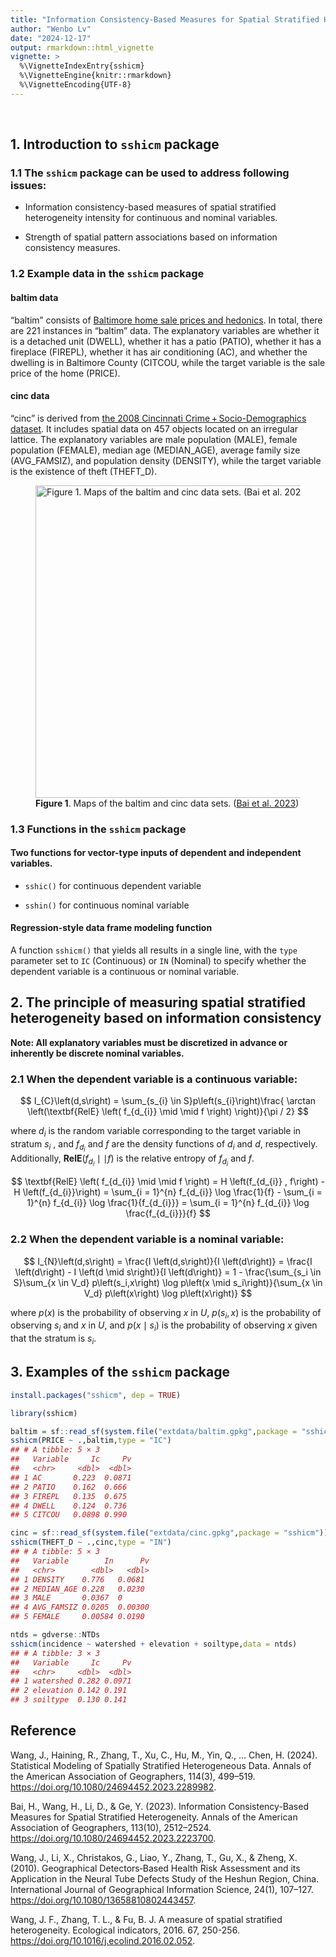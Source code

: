 ```yaml
---
title: "Information Consistency-Based Measures for Spatial Stratified Heterogeneity"
author: "Wenbo Lv"
date: "2024-12-17"
output: rmarkdown::html_vignette
vignette: >
  %\VignetteIndexEntry{sshicm}
  %\VignetteEngine{knitr::rmarkdown}
  %\VignetteEncoding{UTF-8}
---
```




&nbsp; 

## 1. Introduction to `sshicm` package

### 1.1 The `sshicm` package can be used to address following issues:

- Information consistency-based measures of spatial stratified heterogeneity intensity for continuous and nominal variables.

- Strength of spatial pattern associations based on information consistency measures.

### 1.2 Example data in the `sshicm` package

#### baltim data

"baltim" consists of [Baltimore home sale prices and hedonics][5]. In total, there are 221 instances in "baltim" data. The explanatory variables are whether it is a detached unit (DWELL), whether it has a patio (PATIO), whether it has a fireplace (FIREPL), whether it has air conditioning (AC), and whether the dwelling is in Baltimore County (CITCOU, while the target variable is the sale price of the home (PRICE).


#### cinc data

"cinc" is derived from [the 2008 Cincinnati Crime + Socio-Demographics dataset][6]. It includes spatial data on 457 objects located on an irregular lattice. The explanatory variables are male population (MALE), female population (FEMALE), median age (MEDIAN_AGE), average family size (AVG_FAMSIZ), and population density (DENSITY), while the target variable is the existence of theft (THEFT_D).

![**Figure 1**. Maps of the baltim and cinc data sets. ([Bai et al. 2023][2])](../man/figures/sshicm/sshicm_example_data.jpg){width=500px}

### 1.3 Functions in the `sshicm` package

#### Two functions for vector-type inputs of dependent and independent variables.

- `sshic()` for continuous dependent variable

- `sshin()` for continuous nominal variable

#### Regression-style data frame modeling function

A function `sshicm()` that yields all results in a single line, with the `type` parameter set to `IC` (Continuous) or `IN` (Nominal) to specify whether the dependent variable is a continuous or nominal variable.

## 2. The principle of measuring spatial stratified heterogeneity based on information consistency

**Note: All explanatory variables must be discretized in advance or inherently be discrete nominal variables.**

### 2.1 When the dependent variable is a continuous variable:

$$
I_{C}\left(d,s\right) = \sum_{s_{i} \in S}p\left(s_{i}\right)\frac{ \arctan \left(\textbf{RelE} \left( f_{d_{i}} \mid \mid  f \right) \right)}{\pi / 2}
$$

where $d_i$ is the random variable corresponding to the target variable in stratum $s_i$ , and $f_{d_i}$ and $f$ are the density functions of $d_i$ and $d$, respectively. Additionally, $\textbf{RelE} \left( f_{d_{i}} \mid \mid  f \right)$ is the relative entropy of $f_{d_i}$ and $f$.

$$
\textbf{RelE} \left( f_{d_{i}} \mid \mid  f \right) = H \left(f_{d_{i}} , f\right) - H \left(f_{d_{i}}\right) = \sum_{i = 1}^{n} f_{d_{i}} \log \frac{1}{f} - \sum_{i = 1}^{n} f_{d_{i}} \log \frac{1}{f_{d_{i}}} = \sum_{i = 1}^{n} f_{d_{i}} \log \frac{f_{d_{i}}}{f}
$$

### 2.2 When the dependent variable is a nominal variable:

$$
I_{N}\left(d,s\right) = \frac{I \left(d,s\right)}{I \left(d\right)} = 
\frac{I \left(d\right) - I \left(d \mid s\right)}{I \left(d\right)} = 
1 - \frac{\sum_{s_i \in S}\sum_{x \in V_d} p\left(s_i,x\right) \log p\left(x \mid s_i\right)}{\sum_{x \in V_d} p\left(x\right) \log p\left(x\right)}
$$

where $p\left(x\right)$ is the probability of observing $x$ in $U$, $p\left(s_i,x\right)$ is the probability of observing $s_i$ and $x$ in $U$, and $p\left(x \mid s_i\right)$ is the probability of observing $x$ given that the stratum is $s_i$.


## 3. Examples of the `sshicm` package

```r
install.packages("sshicm", dep = TRUE)
```



``` r
library(sshicm)
```



``` r
baltim = sf::read_sf(system.file("extdata/baltim.gpkg",package = "sshicm"))
sshicm(PRICE ~ .,baltim,type = "IC")
## # A tibble: 5 × 3
##   Variable     Ic     Pv
##   <chr>     <dbl>  <dbl>
## 1 AC       0.223  0.0871
## 2 PATIO    0.162  0.666 
## 3 FIREPL   0.135  0.675 
## 4 DWELL    0.124  0.736 
## 5 CITCOU   0.0898 0.990
```


``` r
cinc = sf::read_sf(system.file("extdata/cinc.gpkg",package = "sshicm"))
sshicm(THEFT_D ~ .,cinc,type = "IN")
## # A tibble: 5 × 3
##   Variable        In      Pv
##   <chr>        <dbl>   <dbl>
## 1 DENSITY    0.776   0.0681 
## 2 MEDIAN_AGE 0.228   0.0230 
## 3 MALE       0.0367  0      
## 4 AVG_FAMSIZ 0.0205  0.00300
## 5 FEMALE     0.00584 0.0190
```


``` r
ntds = gdverse::NTDs
sshicm(incidence ~ watershed + elevation + soiltype,data = ntds)
## # A tibble: 3 × 3
##   Variable     Ic     Pv
##   <chr>     <dbl>  <dbl>
## 1 watershed 0.282 0.0971
## 2 elevation 0.142 0.191 
## 3 soiltype  0.130 0.141
```


## Reference



Wang, J., Haining, R., Zhang, T., Xu, C., Hu, M., Yin, Q., … Chen, H. (2024). Statistical Modeling of Spatially Stratified Heterogeneous Data. Annals of the American Association of Geographers, 114(3), 499–519. [https://doi.org/10.1080/24694452.2023.2289982][1].

Bai, H., Wang, H., Li, D., & Ge, Y. (2023). Information Consistency-Based Measures for Spatial Stratified Heterogeneity. Annals of the American Association of Geographers, 113(10), 2512–2524. [https://doi.org/10.1080/24694452.2023.2223700][2].

Wang, J., Li, X., Christakos, G., Liao, Y., Zhang, T., Gu, X., & Zheng, X. (2010). Geographical Detectors‐Based Health Risk Assessment and its Application in the Neural Tube Defects Study of the Heshun Region, China. International Journal of Geographical Information Science, 24(1), 107–127. [https://doi.org/10.1080/13658810802443457][3].

Wang, J. F., Zhang, T. L., & Fu, B. J. A measure of spatial stratified heterogeneity. Ecological indicators, 2016. 67, 250-256. [https://doi.org/10.1016/j.ecolind.2016.02.052][4].



&nbsp; 

[1]: https://doi.org/10.1080/24694452.2023.2289982
[2]: https://doi.org/10.1080/24694452.2023.2223700
[3]: https://doi.org/10.1080/13658810802443457
[4]: https://doi.org/10.1016/j.ecolind.2016.02.052
[5]: https://geodacenter.github.io/data-and-lab/baltim/
[6]: https://geodacenter.github.io/data-and-lab/walnut_hills/

&nbsp; 
&nbsp; 
